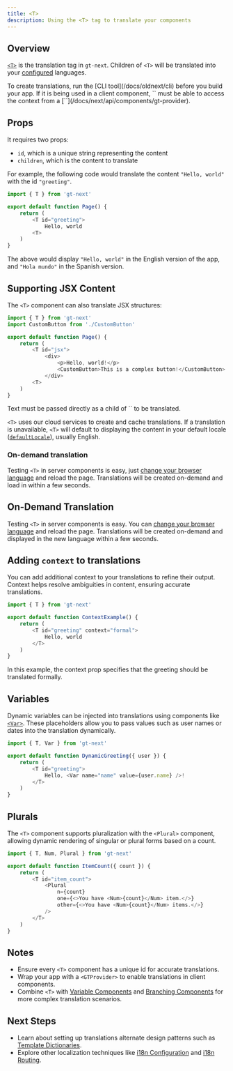 ```yaml
---
title: <T>
description: Using the <T> tag to translate your components
---
```


## Overview
[`<T>`](/docs/next/components/t) is the translation tag in `gt-next`.
Children of `<T>` will be translated into your [configured](/docs/next/reference/i18n-configuration) languages.

<Callout>
    To create translations, run the [CLI tool](/docs/oldnext/cli) before you build your app.
</Callout>

<Callout type="warn">
    If it is being used in a client component, `<T>` must be able to access the context from a [`<GTProvider>`](/docs/next/api/components/gt-provider).
</Callout>

## Props
It requires two props:
- `id`, which is a unique string representing the content 
- `children`, which is the content to translate

For example, the following code would translate the content `"Hello, world"` with the id `"greeting"`.

```javascript copy
import { T } from 'gt-next'

export default function Page() {
    return (
        <T id="greeting">
            Hello, world
        <T>
    )
}
```

The above would display `"Hello, world"` in the English version of the app, and `"Hola mundo"` in the Spanish version.

## Supporting JSX Content

The `<T>` component can also translate JSX structures:

```javascript copy
import { T } from 'gt-next'
import CustomButton from './CustomButton'

export default function Page() {
    return (
        <T id="jsx">
            <div>
                <p>Hello, world!</p>
                <CustomButton>This is a complex button!</CustomButton>
            </div>
        <T>
    )
}
```

<Callout type="warn">
    Text must be passed directly as a child of `<T>` to be translated.
</Callout>

`<T>` uses our cloud services to create and cache translations.
If a translation is unavailable, `<T>` will default to displaying the content in your default locale ([`defaultLocale`](/docs/next/reference/i18n-configuration#props)), usually English.

### On-demand translation

Testing `<T>` in server components is easy, just [change your browser language](https://support.google.com/chrome/answer/173424) and reload the page. 
Translations will be created on-demand and load in within a few seconds.


## On-Demand Translation

Testing `<T>` in server components is easy.
You can [change your browser language](https://support.google.com/chrome/answer/173424) and reload the page.
Translations will be created on-demand and displayed in the new language within a few seconds.

## Adding `context` to translations

You can add additional context to your translations to refine their output.
Context helps resolve ambiguities in content, ensuring accurate translations.

```javascript copy
import { T } from 'gt-next'

export default function ContextExample() {
    return (
        <T id="greeting" context="formal">
            Hello, world
        </T>
    )
}
```
In this example, the context prop specifies that the greeting should be translated formally.

## Variables

Dynamic variables can be injected into translations using components like [`<Var>`](/docs/next/api/components/var).
These placeholders allow you to pass values such as user names or dates into the translation dynamically.

```javascript copy
import { T, Var } from 'gt-next'

export default function DynamicGreeting({ user }) {
    return (
        <T id="greeting">
            Hello, <Var name="name" value={user.name} />!
        </T>
    )
}
```

## Plurals
The `<T>` component supports pluralization with the `<Plural>` component, allowing dynamic rendering of singular or plural forms based on a count.

```javascript copy
import { T, Num, Plural } from 'gt-next'

export default function ItemCount({ count }) {
    return (
        <T id="item_count">
            <Plural
                n={count}
                one={<>You have <Num>{count}</Num> item.</>}
                other={<>You have <Num>{count}</Num> items.</>}
            />
        </T>
    )
}
```


## Notes
 * Ensure every `<T>` component has a unique id for accurate translations.
 * Wrap your app with a `<GTProvider>` to enable translations in client components.
 * Combine `<T>` with [Variable Components](/docs/next/reference/using-variable-components) and [Branching Components](/docs/next/reference/using-branching-components) for more complex translation scenarios.

## Next Steps
 * Learn about setting up translations alternate design patterns such as [Template Dictionaries](/docs/next/reference/template-dictionaries/template-dictionaries).
 * Explore other localization techniques like [i18n Configuration](/docs/next/reference/i18n-configuration) and [i18n Routing](/docs/next/guides/i18n-routing).